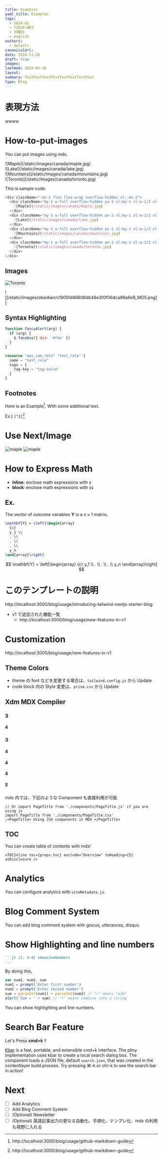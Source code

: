 ```yaml
---
title: Examples
yaml_title: Examples
tags:
  - 2024-01
  - Y2024-W03
  - 日曜日
  - english
authors:
  - default
canonicalUrl: 
date: 2024-11-28
draft: true
images: 
lastmod: 2024-01-18
layout: 
summary: TestPostTestPostTestPostTestPost
type: Blog
---
```


# 表現方法

wwww

# How-to-put-images

You can put images using mdx.

<div className="-mx-2 flex flex-wrap overflow-hidden xl:-mx-2">
  <div className="my-1 w-full overflow-hidden px-2 xl:my-1 xl:w-1/2 xl:px-2">
    ![Maple](/static/images/canada/maple.jpg)
  </div>
  <div className="my-1 w-full overflow-hidden px-2 xl:my-1 xl:w-1/2 xl:px-2">
    ![Lake](/static/images/canada/lake.jpg)
  </div>
  <div className="my-1 w-full overflow-hidden px-2 xl:my-1 xl:w-1/2 xl:px-2">
    ![Mountains](/static/images/canada/mountains.jpg)
  </div>
  <div className="my-1 w-full overflow-hidden px-2 xl:my-1 xl:w-1/2 xl:px-2">
    ![Toronto](/static/images/canada/toronto.jpg)
  </div>
</div>

This is sample code.

```js
<div className="-mx-2 flex flex-wrap overflow-hidden xl:-mx-2">
  <div className="my-1 w-full overflow-hidden px-2 xl:my-1 xl:w-1/2 xl:px-2">
    ![Maple](/static/images/canada/maple.jpg)
  </div>
  <div className="my-1 w-full overflow-hidden px-2 xl:my-1 xl:w-1/2 xl:px-2">
    ![Lake](/static/images/canada/lake.jpg)
  </div>
  <div className="my-1 w-full overflow-hidden px-2 xl:my-1 xl:w-1/2 xl:px-2">
    ![Mountains](/static/images/canada/mountains.jpg)
  </div>
  <div className="my-1 w-full overflow-hidden px-2 xl:my-1 xl:w-1/2 xl:px-2">
    ![Toronto](/static/images/canada/toronto.jpg)
  </div>
</div>
```

## Images

![Toronto](/static/images/canada/toronto.jpg)

![[/static/images/obsidian/c1905fd46606db48e3f0f06dca96a6e9_MD5.png]]

## Syntax Highlighting

```js:javascript.js
function fancyAlert(arg) {
  if (arg) {
    $.facebox({ div: '#foo' })
  }
}
```

```hcl:main.tf
resource "aws_iam_role" "test_role" {
  name = "test_role"
  tags = {
    tag-key = "tag-value"
  }
}
```

## Footnotes

Here is an Example[^1]. With some additional text.

Ex.) `[^2]`[^2]

[^1]: http://localhost:3000/blog/usage/github-markdown-guide
[^2]: http://localhost:3000/blog/usage/github-markdown-guide

# Use Next/Image
<Image alt="maple" src="/static/images/canada/maple.jpg" width={2560} height={128} />
<Image alt="maple" src="/static/images/canada/maple.jpg" width={256} height={128} />

# How to Express Math
- **inline**: enclose math expressions with `$`
- **block**: enclose math expressions with `$$`
## Ex.

The vector of outcome variables $\mathbf{Y}$ is a $n \times 1$ matrix,

```tex
\mathbf{Y} = \left[\begin{array}
  {c}
  y_1 \\
  . \\
  . \\
  . \\
  y_n
\end{array}\right]
```

$$
\mathbf{Y} = \left[\begin{array}
  {c}
  y_1 \\
  . \\
  . \\
  . \\
  y_n
\end{array}\right]
$$

# このテンプレートの説明

http://localhost:3000/blog/usage/introducing-tailwind-nextjs-starter-blog

- v1 で追加された機能一覧
	- http://localhost:3000/blog/usage/new-features-in-v1
# Customization

http://localhost:3000/blog/usage/new-features-in-v1

## Theme Colors
- theme の font などを変更する場合は、`tailwind.config.js` から Update
- code block 内の Style 変更は、`prism.css` から Update

## Xdm MDX Compiler
### 3
#### 4
### 3
#### 4
#### 4
#### 4
##### 5
mdx 内では、下記のような Component も直接利用が可能

```jsx:example.mdx
// Or import PageTitle from './components/PageTitle.js' if you are using js
import PageTitle from './components/PageTitle.tsx'
;<PageTitle> Using JSX components in MDX </PageTitle>
```

## TOC
You can create table of contents with mdx!
```jsx:toc.mdx
<TOCInline toc={props.toc} exclude="Overview" toHeading={5} asDisclosure />
```
<TOCInline toc={props.toc} exclude="Overview" toHeading={5} asDisclosure />

# Analytics
You can configure analytics with `siteMetadata.js`.

# Blog Comment System
You can add blog comment system with giscus, utterances, disqus.

# Show Highlighting and line numbers

````md
```js {1, 3-4} showLineNumbers
...
````

By doing this,

```js {1, 3-4} showLineNumbers
var num1, num2, sum
num1 = prompt('Enter first number')
num2 = prompt('Enter second number')
sum = parseInt(num1) + parseInt(num2) // "+" means "add"
alert('Sum = ' + sum) // "+" means combine into a string
```

You can show highlighting and line numbers.

# Search Bar Feature
Let's Press **cmd+k** !!
> 
[Kbar](https://github.com/timc1/kbar) is a fast, portable, and extensible cmd+k interface. The pliny implementation uses kbar to create a local search dialog box. The component loads a JSON file, default `search.json`, that was created in the contentlayer build process. Try pressing ⌘-k or ctrl-k to see the search bar in action!
# Next

- [ ] Add Analytics
- [ ] Add Blog Comment System
- [ ] (Optional) Newsletter
- [ ] (Optional) 英語記事出力の更なる自動化、手順化、テンプレ化、mdx の利用も視野に入れる
